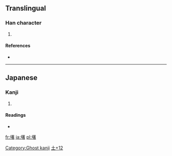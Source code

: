 ==Translingual==

===Han character===
{{Han char|rn=32|rad=土|as=12|sn=15|four=|canj=土廿十日 (GTJA)}}

# {{defn|Han|sort=土12}}

====References====
* {{Han ref|kx=0240.301|hdz=10486.041|uh=58B8|ud=22712}}

----

==Japanese==

===Kanji===
{{ja-kanji|grade=|rs=土12}}

# {{defn|Japanese|sort=土12}}

====Readings====
* {{ja-readings|on=[[しょ]] (sho)|kun=}}

[[Category:Ghost kanji]]
[[Category:Japanese-only CJKV Characters|土+12]]

[[fr:墸]]
[[ja:墸]]
[[pl:墸]]